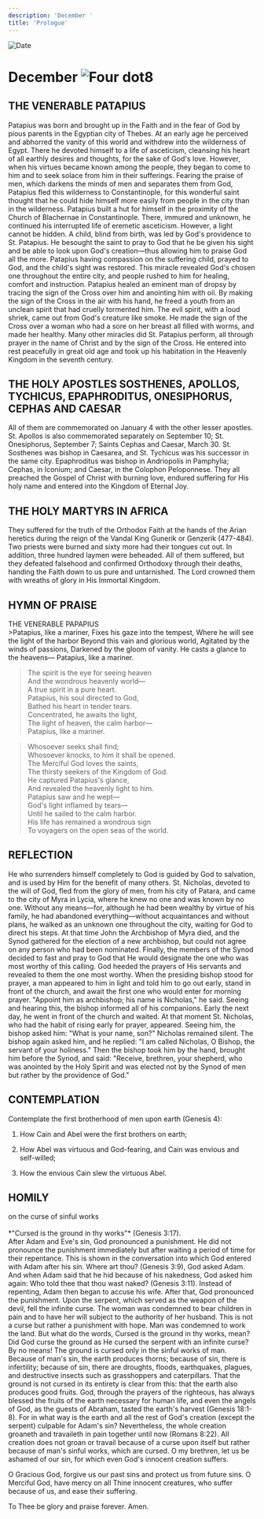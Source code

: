 ```yaml
---
description: 'December '
title: 'Prologue'
---
```


<RunningHead />
<Image src="/title-imprint.png" height={68} width={50} alt="Date" className="title-imprint"/>

# <div id="date">December <Image className="four-dot" src="/four-dot.png" height={15} width={15} alt="Four dot" />8</div>

## THE VENERABLE PATAPIUS

Patapius was born and brought up in the Faith and in the fear of God by pious parents in the Egyptian city of Thebes. At an early age he perceived and abhorred the vanity of this world and withdrew into the wilderness of Egypt. There he devoted himself to a life of asceticism, cleansing his heart of all earthly desires and thoughts, for the sake of God's love. However, when his virtues became known among the people, they began to come to him and to seek solace from him in their sufferings. Fearing the praise of men, which darkens the minds of men and separates them from God, Patapius fled this wilderness to Constantinople, for this wonderful saint thought that he could hide himself more easily from people in the city than in the wilderness. Patapius built a hut for himself in the proximity of the Church of Blachernae in Constantinople. There, immured and unknown, he continued his interrupted life of eremetic asceticism. However, a light cannot be hidden. A child, blind from birth, was led by God's providence to St. Patapius. He besought the saint to pray to God that he be given his sight and be able to look upon God's creation—thus allowing him to praise God all the more. Patapius having compassion on the suffering child, prayed to God, and the child's sight was restored. This miracle revealed God's chosen one throughout the entire city, and people rushed to him for healing, comfort and instruction. Patapius healed an eminent man of dropsy by tracing the sign of the Cross over him and anointing him with oil. By making the sign of the Cross in the air with his hand, he freed a youth from an unclean spirit that had cruelly tormented him. The evil spirit, with a loud shriek, came out from God's creature like smoke. He made the sign of the Cross over a woman who had a sore on her breast all filled with worms, and made her healthy. Many other miracles did St. Patapius perform, all through prayer in the name of Christ and by the sign of the Cross. He entered into rest peacefully in great old age and took up his habitation in the Heavenly Kingdom in the seventh century.

## THE HOLY APOSTLES SOSTHENES, APOLLOS, TYCHICUS, EPAPHRODITUS, ONESIPHORUS, CEPHAS AND CAESAR

All of them are commemorated on January 4 with the other lesser apostles. St. Apollos is also commemorated separately on September 10; St. Onesiphorus, September 7; Saints Cephas and Caesar, March 30. St. Sosthenes was bishop in Caesarea, and St. Tychicus was his successor in the same city. Epaphroditus was bishop in Andriopolis in Pamphylia; Cephas, in Iconium; and Caesar, in the Colophon Peloponnese. They all preached the Gospel of Christ with burning love, endured suffering for His holy name and entered into the Kingdom of Eternal Joy.

## THE HOLY MARTYRS IN AFRICA

They suffered for the truth of the Orthodox Faith at the hands of the Arian heretics during the reign of the Vandal King Gunerik or Genzerik (477-484). Two priests were burned and sixty more had their tongues cut out. In addition, three hundred laymen were beheaded. All of them suffered, but they defeated falsehood and confirmed Orthodoxy through their deaths, handing the Faith down to us pure and untarnished. The Lord crowned them with wreaths of glory in His Immortal Kingdom.


## HYMN OF PRAISE
<div style={{textAlign:'center', color:'crimson', fontWeight:'bold'}}>
THE VENERABLE PAPAPIUS
</div>
>Patapius, like a mariner,  
Fixes his gaze into the tempest,  
Where he will see the light of the harbor  
Beyond this vain and glorious world,  
Agitated by the winds of passions,  
Darkened by the gloom of vanity.  
He casts a glance to the heavens—  
Patapius, like a mariner.  
  
>The spirit is the eye for seeing heaven  
And the wondrous heavenly world—  
A true spirit in a pure heart.  
Patapius, his soul directed to God,  
Bathed his heart in tender tears.  
Concentrated, he awaits the light,  
The light of heaven, the calm harbor—  
Patapius, like a mariner.  
  
>Whosoever seeks shall find;  
Whosoever knocks, to him it shall be opened.  
The Merciful God loves the saints,  
The thirsty seekers of the Kingdom of God.  
He captured Patapius's glance,  
And revealed the heavenly light to him.  
Patapius saw and he wept—  
God's light inflamed by tears—  
Until he sailed to the calm harbor.  
His life has remained a wondrous sign  
To voyagers on the open seas of the world.   


## REFLECTION
He who surrenders himself completely to God is guided by God to salvation, and is used by Him for the benefit of many others. St. Nicholas, devoted to the will of God, fled from the glory of men, from his city of Patara, and came to the city of Myra in Lycia, where he knew no one and was known by no one. Without any means—for, although he had been wealthy by virtue of his family, he had abandoned everything—without acquaintances and without plans, he walked as an unknown one throughout the city, waiting for God to direct his steps. At that time John the Archbishop of Myra died, and the Synod gathered for the election of a new archbishop, but could not agree on any person who had been nominated. Finally, the members of the Synod decided to fast and pray to God that He would designate the one who was most worthy of this calling. God heeded the prayers of His servants and revealed to them the one most worthy. When the presiding bishop stood for prayer, a man appeared to him in light and told him to go out early, stand in front of the church, and await the first one who would enter for morning prayer. "Appoint him as archbishop; his name is Nicholas," he said. Seeing and hearing this, the bishop informed all of his companions. Early the next day, he went in front of the church and waited. At that moment St. Nicholas, who had the habit of rising early for prayer, appeared. Seeing him, the bishop asked him: "What is your name, son?" Nicholas remained silent. The bishop again asked him, and he replied: "I am called Nicholas, O Bishop, the servant of your holiness." Then the bishop took him by the hand, brought him before the Synod, and said: "Receive, brethren, your shepherd, who was anointed by the Holy Spirit and was elected not by the Synod of men but rather by the providence of God."


## CONTEMPLATION

Contemplate the first brotherhood of men upon earth (Genesis 4):

1. How Cain and Abel were the first brothers on earth;

2. How Abel was virtuous and God-fearing, and Cain was envious and self-willed;

3. How the envious Cain slew the virtuous Abel.


## HOMILY
<div style={{textAlign:'center', color:'crimson', fontWeight:'bold'}}>
on the curse of sinful works
</div>
<br />
<div style={{textAlign:'right'}}>
*"Cursed is the ground in thy works"* (Genesis 3:17).
</div>
After Adam and Eve's sin, God pronounced a punishment. He did not pronounce the punishment immediately but after waiting a period of time for their repentance. This is shown in the conversation into which God entered with Adam after his sin. Where art thou? (Genesis 3:9), God asked Adam. And when Adam said that he hid because of his nakedness, God asked him again: Who told thee that thou wast naked? (Genesis 3:11). Instead of repenting, Adam then began to accuse his wife. After that, God pronounced the punishment. Upon the serpent, which served as the weapon of the devil, fell the infinite curse. The woman was condemned to bear children in pain and to have her will subject to the authority of her husband. This is not a curse but rather a punishment with hope. Man was condemned to work the land. But what do the words, Cursed is the ground in thy works, mean? Did God curse the ground as He cursed the serpent with an infinite curse? By no means! The ground is cursed only in the sinful works of man. Because of man's sin, the earth produces thorns; because of sin, there is infertility; because of sin, there are droughts, floods, earthquakes, plagues, and destructive insects such as grasshoppers and caterpillars. That the ground is not cursed in its entirety is clear from this: that the earth also produces good fruits. God, through the prayers of the righteous, has always blessed the fruits of the earth necessary for human life, and even the angels of God, as the guests of Abraham, tasted the earth's harvest (Genesis 18:1-8). For in what way is the earth and all the rest of God's creation (except the serpent) culpable for Adam's sin? Nevertheless, the whole creation groaneth and travaileth in pain together until now (Romans 8:22). All creation does not groan or travail because of a curse upon itself but rather because of man's sinful works, which are cursed. O my brethren, let us be ashamed of our sin, for which even God's innocent creation suffers.

O Gracious God, forgive us our past sins and protect us from future sins. O Merciful God, have mercy on all Thine innocent creatures, who suffer because of us, and ease their suffering.

To Thee be glory and praise forever. Amen.